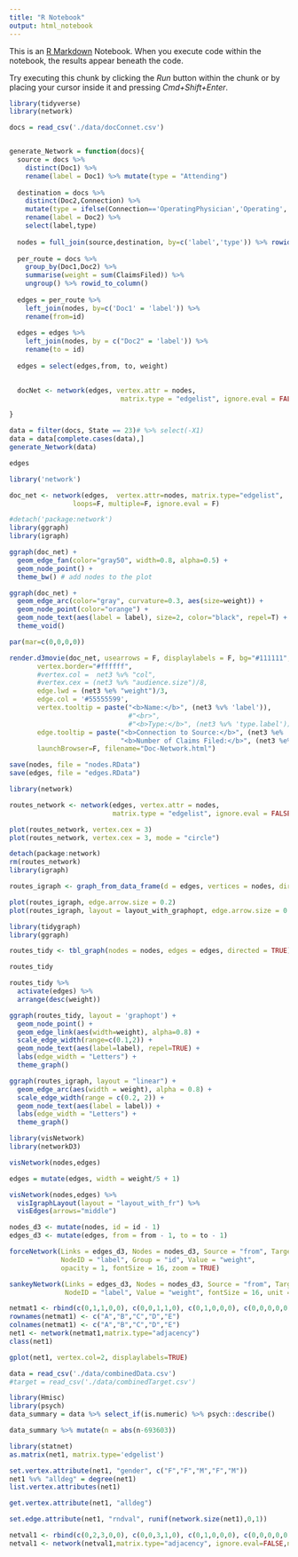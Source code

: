 ```yaml
---
title: "R Notebook"
output: html_notebook
---
```


This is an [R Markdown](http://rmarkdown.rstudio.com) Notebook. When you execute code within the notebook, the results appear beneath the code. 

Try executing this chunk by clicking the *Run* button within the chunk or by placing your cursor inside it and pressing *Cmd+Shift+Enter*. 

```r
library(tidyverse)
library(network)

docs = read_csv('./data/docConnet.csv')


generate_Network = function(docs){
  source = docs %>% 
    distinct(Doc1) %>% 
    rename(label = Doc1) %>% mutate(type = "Attending")
  
  destination = docs %>% 
    distinct(Doc2,Connection) %>% 
    mutate(type = ifelse(Connection=='OperatingPhysician','Operating','Other')) %>% 
    rename(label = Doc2) %>% 
    select(label,type)
  
  nodes = full_join(source,destination, by=c('label','type')) %>% rowid_to_column("id") %>% drop_na()
  
  per_route = docs %>% 
    group_by(Doc1,Doc2) %>% 
    summarise(weight = sum(ClaimsFiled)) %>% 
    ungroup() %>% rowid_to_column()
  
  edges = per_route %>% 
    left_join(nodes, by=c('Doc1' = 'label')) %>% 
    rename(from=id)
  
  edges = edges %>% 
    left_join(nodes, by = c("Doc2" = 'label')) %>% 
    rename(to = id)
  
  edges = select(edges,from, to, weight)

  
  docNet <- network(edges, vertex.attr = nodes, 
                            matrix.type = "edgelist", ignore.eval = FALSE)

}
```
```r
data = filter(docs, State == 23)# %>% select(-X1)
data = data[complete.cases(data),]
generate_Network(data)
```

```r
edges
```

```r
library('network')

doc_net <- network(edges,  vertex.attr=nodes, matrix.type="edgelist", 
                loops=F, multiple=F, ignore.eval = F)

#detach('package:network')
library(ggraph)
library(igraph)

ggraph(doc_net) +
  geom_edge_fan(color="gray50", width=0.8, alpha=0.5) + 
  geom_node_point() +
  theme_bw() # add nodes to the plot

```
```r
ggraph(doc_net) +
  geom_edge_arc(color="gray", curvature=0.3, aes(size=weight)) +            
  geom_node_point(color="orange") +     
  geom_node_text(aes(label = label), size=2, color="black", repel=T) +
  theme_void()
```

```r
par(mar=c(0,0,0,0))

render.d3movie(doc_net, usearrows = F, displaylabels = F, bg="#111111", 
       vertex.border="#ffffff", 
       #vertex.col =  net3 %v% "col",
       #vertex.cex = (net3 %v% "audience.size")/8, 
       edge.lwd = (net3 %e% "weight")/3, 
       edge.col = '#55555599',
       vertex.tooltip = paste("<b>Name:</b>", (net3 %v% 'label')), 
                              #"<br>",
                              #"<b>Type:</b>", (net3 %v% 'type.label')),
       edge.tooltip = paste("<b>Connection to Source:</b>", (net3 %e% 'Connection'), "<br>", 
                            "<b>Number of Claims Filed:</b>", (net3 %e% "weight" ) ),
       launchBrowser=F, filename="Doc-Network.html")
```



```r
save(nodes, file = "nodes.RData")
save(edges, file = "edges.RData")
```


```r
library(network)

routes_network <- network(edges, vertex.attr = nodes, 
                          matrix.type = "edgelist", ignore.eval = FALSE)
```
```r
plot(routes_network, vertex.cex = 3)
plot(routes_network, vertex.cex = 3, mode = "circle")

```
```r
detach(package:network)
rm(routes_network)
library(igraph)
```

```r
routes_igraph <- graph_from_data_frame(d = edges, vertices = nodes, directed = TRUE)
```
```r
plot(routes_igraph, edge.arrow.size = 0.2)
plot(routes_igraph, layout = layout_with_graphopt, edge.arrow.size = 0.2)
```

```r
library(tidygraph)
library(ggraph)
```
```r
routes_tidy <- tbl_graph(nodes = nodes, edges = edges, directed = TRUE)
```

```r
routes_tidy
```

```r
routes_tidy %>% 
  activate(edges) %>% 
  arrange(desc(weight))
```
```r
ggraph(routes_tidy, layout = 'graphopt') + 
  geom_node_point() + 
  geom_edge_link(aes(width=weight), alpha=0.8) +
  scale_edge_width(range=c(0.1,2)) +
  geom_node_text(aes(label=label), repel=TRUE) +
  labs(edge_width = "Letters") +
  theme_graph()

ggraph(routes_igraph, layout = "linear") + 
  geom_edge_arc(aes(width = weight), alpha = 0.8) + 
  scale_edge_width(range = c(0.2, 2)) +
  geom_node_text(aes(label = label)) +
  labs(edge_width = "Letters") +
  theme_graph()

```
```r
library(visNetwork)
library(networkD3)

visNetwork(nodes,edges)
```

```r
edges = mutate(edges, width = weight/5 + 1)

visNetwork(nodes,edges) %>% 
  visIgraphLayout(layout = "layout_with_fr") %>% 
  visEdges(arrows="middle")
```

```r
nodes_d3 <- mutate(nodes, id = id - 1)
edges_d3 <- mutate(edges, from = from - 1, to = to - 1)
```

```r
forceNetwork(Links = edges_d3, Nodes = nodes_d3, Source = "from", Target = "to", 
             NodeID = "label", Group = "id", Value = "weight", 
             opacity = 1, fontSize = 16, zoom = TRUE)
```
```r
sankeyNetwork(Links = edges_d3, Nodes = nodes_d3, Source = "from", Target = "to", 
              NodeID = "label", Value = "weight", fontSize = 16, unit = "Letter(s)")
```
```r
netmat1 <- rbind(c(0,1,1,0,0), c(0,0,1,1,0), c(0,1,0,0,0), c(0,0,0,0,0), c(0,0,1,0,0))
rownames(netmat1) <- c("A","B","C","D","E") 
colnames(netmat1) <- c("A","B","C","D","E")
net1 <- network(netmat1,matrix.type="adjacency") 
class(net1)
```

```r
gplot(net1, vertex.col=2, displaylabels=TRUE)
```

```r
data = read_csv('./data/combinedData.csv')
#target = read_csv('./data/combinedTarget.csv')
```

```r
library(Hmisc)
library(psych)
data_summary = data %>% select_if(is.numeric) %>% psych::describe()
```

```r
data_summary %>% mutate(n = abs(n-693603))
```
```r
library(statnet)
as.matrix(net1, matrix.type='edgelist')
```

```r
set.vertex.attribute(net1, "gender", c("F","F","M","F","M"))
net1 %v% "alldeg" = degree(net1)
list.vertex.attributes(net1)

get.vertex.attribute(net1, "alldeg")

set.edge.attribute(net1, "rndval", runif(network.size(net1),0,1))

netval1 <- rbind(c(0,2,3,0,0), c(0,0,3,1,0), c(0,1,0,0,0), c(0,0,0,0,0), c(0,0,2,0,0))
netval1 <- network(netval1,matrix.type="adjacency", ignore.eval=FALSE,names.eval="like")
```

